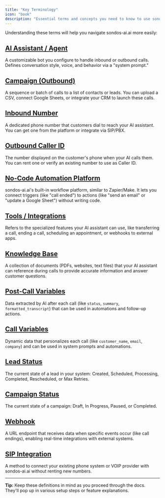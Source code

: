 ```yaml
---
title: "Key Terminology"
icon: "book"
description: "Essential terms and concepts you need to know to use sondos-ai.ai effectively"
---
```


Understanding these terms will help you navigate sondos-ai.ai more easily:

## [AI Assistant / Agent](/ai-assistants/what-is-ai-assistant)

A customizable bot you configure to handle inbound or outbound calls. Defines conversation style, voice, and behavior via a "system prompt."

## [Campaign (Outbound)](/campaigns/index)

A sequence or batch of calls to a list of contacts or leads. You can upload a CSV, connect Google Sheets, or integrate your CRM to launch these calls.

## [Inbound Number](/phone-numbers/types)

A dedicated phone number that customers dial to reach your AI assistant. You can get one from the platform or integrate via SIP/PBX.

## [Outbound Caller ID](/outbound-calls/caller-id)

The number displayed on the customer's phone when your AI calls them. You can rent one or verify an existing number to use as Caller ID.

## [No-Code Automation Platform](/automation-platform/introduction)

sondos-ai.ai's built-in workflow platform, similar to Zapier/Make. It lets you connect triggers (like "call ended") to actions (like "send an email" or "update a Google Sheet") without writing code.

## [Tools / Integrations](/ai-assistants/settings/prompt-and-tools#default-tools)

Refers to the specialized features your AI assistant can use, like transferring a call, ending a call, scheduling an appointment, or webhooks to external apps.

## [Knowledge Base](/conversation-design/knowledge-bases)

A collection of documents (PDFs, websites, text files) that your AI assistant can reference during calls to provide accurate information and answer customer questions.

## [Post-Call Variables](/ai-assistants/settings/post-call-actions#post-call-variables)

Data extracted by AI after each call (like `status`, `summary`, `formatted_transcript`) that can be used in automations and follow-up actions.

## [Call Variables](/ai-assistants/settings/prompt-and-tools#call-variables)

Dynamic data that personalizes each call (like `customer_name`, `email`, `company`) and can be used in system prompts and automations.

## [Lead Status](/leads/index)

The current state of a lead in your system: Created, Scheduled, Processing, Completed, Rescheduled, or Max Retries.

## [Campaign Status](/campaigns/index)

The current state of a campaign: Draft, In Progress, Paused, or Completed.

## [Webhook](/api-reference/webhooks/post-call-webhook)

A URL endpoint that receives data when specific events occur (like call endings), enabling real-time integrations with external systems.

## [SIP Integration](/provisioning/sip-trunking/sip-integration)

A method to connect your existing phone system or VOIP provider with sondos-ai.ai without renting new numbers.

---

**Tip:** Keep these definitions in mind as you proceed through the docs. They'll pop up in various setup steps or feature explanations.
